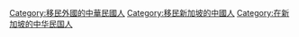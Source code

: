 [[Category:移民外國的中華民國人|Category:移民外國的中華民國人]]
[[Category:移民新加坡的中國人|Category:移民新加坡的中國人]]
[[Category:在新加坡的中华民国人|Category:在新加坡的中华民国人]]